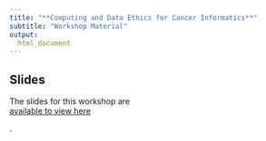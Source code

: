 ```yaml
---
title: "**Computing and Data Ethics for Cancer Informatics**"
subtitle: "Workshop Material"
output:
  html_document
---
```


## Slides

The slides for this workshop are <div class = "link_button"><a href="https://docs.google.com/presentation/d/1xjJdvDOOMGQLSd6jm9sfzfjDQEWG9xEICXbJOTq8-PQ/edit?usp=sharing" target="_blank"> available to view here</a></div>.


